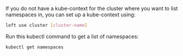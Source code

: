 

<Flow id="list-namespaces-kubectl">
  <Step>

If you do not have a kube-context for the cluster where you want to list namespaces in, you can set up a kube-context using:
```bash
loft use cluster [cluster-name]
```

  </Step>
  <Step>

Run this kubectl command to get a list of namespaces:
```bash
kubectl get namespaces
```

  </Step>
</Flow>